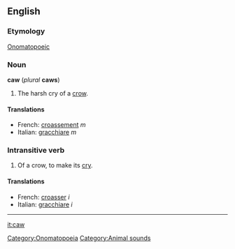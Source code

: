 ==English==

===Etymology===
[[Onomatopoeic]]
[[Category:Onomatopoeia]]

===Noun===
'''caw''' (''plural'' '''caws''')

#The harsh cry of a [[crow]].

====Translations====
*French: [[croassement]] ''m''
*Italian: [[gracchiare]] ''m''

===Intransitive verb===

#Of a crow, to make its [[cry]].

====Translations====
*French: [[croasser]] ''i''
*Italian: [[gracchiare]] ''i''
----

[[Category:Animal sounds]]
[[it:caw]]